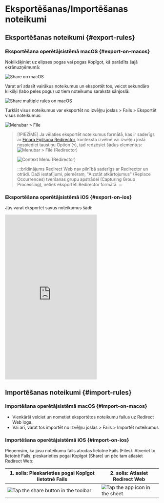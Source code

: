 # Eksportēšanas/Importēšanas noteikumi

## Eksportēšanas noteikumi {#export-rules}

### Eksportēšana operētājsistēmā macOS {#export-on-macos}

Noklikšķiniet uz elipses pogas vai pogas Kopīgot, kā parādīts šajā ekrānuzņēmumā:

![Share on macOS](/img/share-on-macos.png)

Varat arī atlasīt vairākus noteikumus un eksportēt tos, veicot sekundāro klikšķi (labo peles pogu) uz tiem noteikumu saraksta sānjoslā:

![Share multiple rules on macOS](/img/multiselect-on-macos.png)

Turklāt visus noteikumus var eksportēt no izvēļņu joslas > Fails > Eksportēt visus noteikumus:

![Menubar > File](/img/menubar-file.png)

> [!PIEZĪME]
> Ja vēlaties eksportēt noteikumus formātā, kas ir saderīgs ar [Einara Egilsona Redirector](https://einaregilsson.com/redirector/), konteksta izvēlnē vai izvēļņu joslā nospiediet taustiņu Option (`⌥`), tad redzēsiet šādus elementus:
> ![Menubar > File (Redirector)](/img/menubar-file-redirector.png)
>
> ![Context Menu (Redirector)](/img/context-menu-redirector.png)
>
> :::brīdinājums
> Redirect Web nav pilnībā saderīgs ar Redirector un otrādi. Daži iestatījumi, piemēram, "Aizstāt atkārtojumus" (Replace Occurrences) tveršanas grupu apstrādei (Capturing Group Processing), netiek eksportēti Redirector formātā.
> :::

### Eksportēšana operētājsistēmā iOS {#export-on-ios}

Jūs varat eksportēt savus noteikumus šādi:

<iframe height="540" src="https://www.youtube.com/embed/uQ6-SLEMlT4" title="iOS Demo Video for exporting rules (YouTube)" frameborder="0" allow="accelerometer; autoplay; clipboard-write; encrypted-media; gyroscope; picture-in-picture; web-share" allowfullscreen></iframe>

## Importēšanas noteikumi {#import-rules}

### Importēšana operētājsistēmā macOS {#import-on-macos}

- Vienkārši velciet un nometiet eksportētos noteikumu failus uz Redirect Web loga.
- Vai arī, varat tos importēt no izvēļņu joslas > Fails > Importēt noteikumus

### Importēšana operētājsistēmā iOS {#import-on-ios}

Pieņemsim, ka jūsu noteikumu fails atrodas lietotnē Fails (Files). Atveriet to lietotnē Fails, pieskarieties pogai Kopīgot (Share) un pēc tam atlasiet Redirect Web:

| 1. solis: Pieskarieties pogai Kopīgot lietotnē Fails | 2. solis: Atlasiet Redirect Web |
| ------------------------------------------------------------------------- | ------------------------------------------------------------------- |
| ![Tap the share button in the toolbar](/img/files-share-ios.png) | ![Tap the app icon in the sheet](/img/share-sheet-ios.png) |
